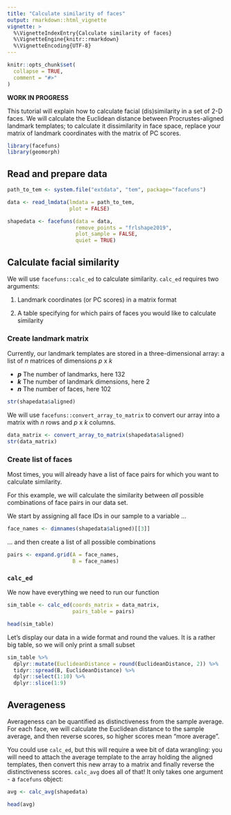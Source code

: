 ```yaml
---
title: "Calculate similarity of faces"
output: rmarkdown::html_vignette
vignette: >
  %\VignetteIndexEntry{Calculate similarity of faces}
  %\VignetteEngine{knitr::rmarkdown}
  %\VignetteEncoding{UTF-8}
---
```


```r
knitr::opts_chunk$set(
  collapse = TRUE,
  comment = "#>"
)
```

**WORK IN PROGRESS**

This tutorial will explain how to calculate facial (dis)similarity in a set of 2-D faces. We will calculate the Euclidean distance between Procrustes-aligned landmark templates; to calculate it dissimilarity in face space, replace your matrix of landmark coordinates with the matrix of PC scores.

```r
library(facefuns)
library(geomorph)
```

## Read and prepare data

```r
path_to_tem <- system.file("extdata", "tem", package="facefuns")

data <- read_lmdata(lmdata = path_to_tem,
                    plot = FALSE)

shapedata <- facefuns(data = data,
                      remove_points = "frlshape2019",
                      plot_sample = FALSE,
                      quiet = TRUE)
```


## Calculate facial similarity

We will use `facefuns::calc_ed` to calculate similarity. `calc_ed` requires two arguments:

1. Landmark coordinates (or PC scores) in a matrix format

2. A table specifying for which pairs of faces you would like to calculate similarity

### Create landmark matrix

Currently, our landmark templates are stored in a three-dimensional array: a list of *n* matrices of dimensions *p* x *k*

* _**p**_ The number of landmarks, here 132
* _**k**_ The number of landmark dimensions, here 2
* _**n**_ The number of faces, here 102

```r
str(shapedata$aligned)
```

We will use `facefuns::convert_array_to_matrix` to convert our array into a matrix with *n* rows and *p* x *k* columns.

```r
data_matrix <- convert_array_to_matrix(shapedata$aligned)
str(data_matrix)
```

### Create list of faces

Most times, you will already have a list of face pairs for which you want to calculate similarity. 

For this example, we will calculate the similarity between *all* possible combinations of face pairs in our data set.

We start by assigning all face IDs in our sample to a variable ...

```r
face_names <- dimnames(shapedata$aligned)[[3]]
```

... and then create a list of all possible combinations

```r
pairs <- expand.grid(A = face_names,
                     B = face_names)
```

### `calc_ed`

We now have everything we need to run our function

```r
sim_table <- calc_ed(coords_matrix = data_matrix,
                     pairs_table = pairs)

head(sim_table)
```
Let's display our data in a wide format and round the values. It is a rather big table, so we will only print a small subset

```r
sim_table %>%
  dplyr::mutate(EuclideanDistance = round(EuclideanDistance, 2)) %>%
  tidyr::spread(B, EuclideanDistance) %>%
  dplyr::select(1:10) %>%
  dplyr::slice(1:9)
```

## Averageness

Averageness can be quantified as distinctiveness from the sample average. For each face, we will calculate the Euclidean distance to the sample average, and then reverse scores, so higher scores mean "more average".

You could use `calc_ed`, but this will require a wee bit of data wrangling: you will need to attach the average template to the array holding the aligned templates, then convert this new array to a matrix and finally reverse the distinctiveness scores. `calc_avg` does all of that! It only takes one argument - a `facefuns` object:

```r
avg <- calc_avg(shapedata)

head(avg)
```
